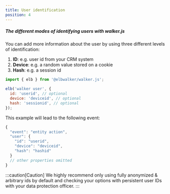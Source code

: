 ```yaml
---
title: User identification
position: 4
---
```


##### The different modes of identifying users with walker.js

You can add more information about the user by using three different levels of
identification:

1. <b>ID</b>: e.g. user id from your CRM system
2. <b>Device</b>: e.g. a random value stored on a cookie
3. <b>Hash</b>: e.g. a session id

```js
import { elb } from '@elbwalker/walker.js';

elb('walker user', {
  id: 'userid', // optional
  device: 'deviceid', // optional
  hash: 'sessionid', // optional
});
```

This example will lead to the following event:

```js
{
  "event": "entity action",
  "user": {
    "id": "userid",
    "device": "deviceid",
    "hash": "hashid"
  }
  // other properties omitted
}
```

:::caution[Caution] We highly recommend only using fully anonymized & arbitrary
ids by default and checking your options with persistent user IDs with your data
protection officer. :::
